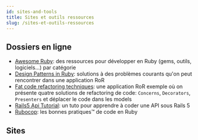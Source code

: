 ```yaml
---
id: sites-and-tools
title: Sites et outils ressources
slug: /sites-et-outils-ressources
---
```


## Dossiers en ligne
- [Awesome Ruby](https://github.com/markets/awesome-ruby): des ressources pour développer en Ruby (gems, outils, logiciels...) par catégorie
- [Design Patterns in Ruby](https://github.com/davidgf/design-patterns-in-ruby): solutions à des problèmes courants qu'on peut rencontrer dans une application RoR
- [Fat code refactoring techniques](https://github.com/shakacode/fat-code-refactoring-techniques): une application RoR exemple où on présente quatre solutions de refactoring de code: `Concerns`, `Decorators`, `Presenters` et déplacer le code dans les models
- [Rails5 Api Tutorial](https://github.com/vasilakisfil/rails5_api_tutorial): un tuto pour apprendre à coder une API sous Rails 5
- [Rubocop](https://github.com/rubocop-hq/ruby-style-guide): les bonnes pratiques™ de code en Ruby 


## Sites
<div class="container">
<div class="row">
    <div class="col col--4">
        <HorizontalCard
            src='img/keeping_up/site-and-tools/rails-logo.png'
            alt='Guides RubyOnRails'
            href='https://guides.rubyonrails.org/getting_started.html'
            title='Guides RubyOnRails'
            description="Le guide officiel de Ruby On Rails"
        />
    </div>
    <div class="col col--4">
        <HorizontalCard
            src='img/keeping_up/site-and-tools/railscasts_logo.png'
            alt='RailsCast'
            href='http://railscasts.com/'
            title='RailsCast'
            description="Articles et vidéos tuto"
        />
    </div>
</div>
</div>